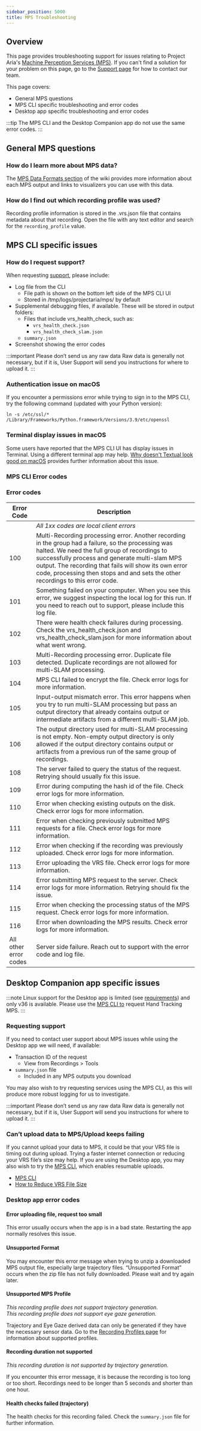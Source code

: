 ```yaml
---
sidebar_position: 5000
title: MPS Troubleshooting
---
```

## Overview

This page provides troubleshooting support for issues relating to Project Aria's [Machine Perception Services (MPS)](mps.mdx). If you can't find a solution for your problem on this page, go to the [Support page](/support.mdx) for how to contact our team.

This page covers:

* General MPS questions
* MPS CLI specific troubleshooting and error codes
* Desktop app specific troubleshooting and error codes

:::tip
The MPS CLI and the Desktop Companion app do not use the same error codes.
:::

## General MPS questions

### How do I learn more about MPS data?

The [MPS Data Formats section](/data_formats/mps/mps_summary.mdx) of the wiki provides more information about each MPS output and links to visualizers you can use with this data.

### How do I find out which recording profile was used?

Recording profile information is stored in the .vrs.json file that contains metadata about that recording. Open the file with any text editor and search for the `recording_profile` value.


## MPS CLI specific issues
### How do I request support?

When requesting [support](/support.mdx), please include:

* Log file from the CLI
    * File path is shown on the bottom left side of the MPS CLI UI
    * Stored in /tmp/logs/projectaria/mps/ by default
* Supplemental debugging files, if available. These will be stored in output folders:
    * Files that include vrs_health_check, such as:
        * `vrs_health_check.json`
        * `vrs_health_check_slam.json`
    * `summary.json`
* Screenshot showing the error codes

:::important Please don’t send us any raw data
Raw data is generally not necessary, but if it is, User Support will send you instructions for where to upload it.
:::


### **Authentication issue on macOS**

If you encounter a permissions error while trying to sign in to the MPS CLI, try the following command (updated with your Python version):

```
ln -s /etc/ssl/* /Library/Frameworks/Python.framework/Versions/3.9/etc/openssl
```

### **Terminal display issues in macOS**

Some users have reported that the MPS CLI UI has display issues in Terminal. Using a different terminal app may help. [Why doesn't Textual look good on macOS](https://textual.textualize.io/FAQ/#why-doesnt-textual-look-good-on-macos) provides further information about this issue.


### MPS CLI Error codes

### **Error codes**

| **Error Code** | Description |
|--------|-------------------------------------------|
| | *All 1xx codes are local client errors* |
| 100 | Multi-Recording processing error. Another recording in the group had a failure, so the processing was halted. We need the full group of recordings to successfully process and generate multi-slam MPS output. The recording that fails will show its own error code, processing then stops and and sets the other recordings to this error code. |
| 101 | Something failed on your computer. When you see this error, we suggest inspecting the local log for this run. If you need to reach out to support, please include this log file. |
| 102 | There were health check failures during processing. Check the vrs_health_check.json and vrs_health_check_slam.json for more information about what went wrong. |
| 103 | Multi-Recording processing error. Duplicate file detected. Duplicate recordings are not allowed for multi-SLAM processing. |
| 104 | MPS CLI failed to encrypt the file. Check error logs for more information. |
| 105 | Input-output mismatch error. This error happens when you try to run multi-SLAM processing but pass an output directory that already contains output or intermediate artifacts from a different multi-SLAM job. |
| 106 | The output directory used for multi-SLAM processing is not empty. Non-empty output directory is only allowed if the output directory contains output or artifacts from a previous run of the same group of recordings. |
| 108 | The server failed to query the status of the request. Retrying should usually fix this issue. |
| 109 | Error during computing the hash id of the file. Check error logs for more information. |
| 110 | Error when checking existing outputs on the disk. Check error logs for more information. |
| 111 | Error when checking previously submitted MPS requests for a file. Check error logs for more information. |
| 112 | Error when checking if the recording was previously uploaded. Check error logs for more information. |
| 113 | Error uploading the VRS file. Check error logs for more information. |
| 114 | Error submitting MPS request to the server. Check error logs for more information. Retrying should fix the issue. |
| 115 | Error when checking the processing status of the MPS request. Check error logs for more information. |
| 116 | Error when downloading the MPS results. Check error logs for more information. |
| All other error codes | Server side failure. Reach out to support with the error code and log file. |


## Desktop Companion app specific issues

:::note
Linux support for the Desktop app is limited (see [requirements](/ARK/about_ARK.mdx#desktop-companion-app)) and only v36 is available. Please use the [MPS CLI to](/ARK/mps/request_mps/mps_cli.mdx) request Hand Tracking MPS.
:::

### Requesting support

If you need to contact user support about MPS issues while using the Desktop app we will need, if available:

* Transaction ID of the request
    * View from Recordings > Tools
* `summary.json` file
    * Included in any MPS outputs you download

You may also wish to try requesting services using the MPS CLI, as this will produce more robust logging for us to investigate.

:::important Please don’t send us any raw data
Raw data is generally not necessary, but if it is, User Support will send you instructions for where to upload it.
:::


### **Can’t upload data to MPS/Upload keeps failing**

If you cannot upload your data to MPS, it could be that your VRS file is timing out during upload. Trying a faster internet connection or reducing your VRS file’s size may help. If you are using the Desktop app, you may also wish to try the [MPS CLI](request_mps/mps_cli.mdx), which enables resumable uploads.

* [MPS CLI](request_mps/mps_cli.mdx)
* [How to Reduce VRS File Size](/ARK/troubleshooting/reduce_vrs_file_size.mdx)


### Desktop app error codes

#### Error uploading file, request too small

This error usually occurs when the app is in a bad state. Restarting the app normally resolves this issue.


#### **Unsupported Format**

You may encounter this error message when trying to unzip a downloaded MPS output file, especially large trajectory files. “Unsupported Format” occurs when the zip file has not fully downloaded. Please wait and try again later.


#### **Unsupported MPS Profile**

_This recording profile does not support trajectory generation. \
This recording profile does not support eye gaze generation._

Trajectory and Eye Gaze derived data can only be generated if they have the necessary sensor data. Go to the [Recording Profiles page](/ARK/glasses_manual/profile_guide.mdx) for information about supported profiles.


#### **Recording duration not supported**

_This recording duration is not supported by trajectory generation._

If you encounter this error message, it is because the recording is too long or too short. Recordings need to be longer than 5 seconds and shorter than one hour.


#### **Health checks failed (trajectory)**

The health checks for this recording failed. Check the `summary.json` file for further information.
